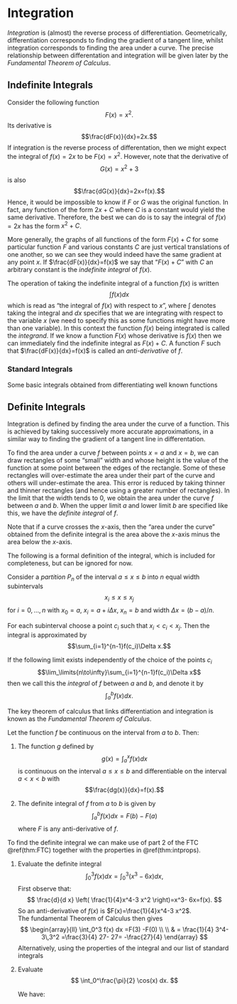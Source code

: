 # Integration

*Integration* is (almost) the reverse process of differentiation. Geometrically, differentiation corresponds to finding the gradient of a tangent line, whilst integration corresponds to finding the area under a curve. The precise relationship between differentation and integration will be given later by the *Fundamental Theorem of Calculus*.

## Indefinite Integrals

Consider the following function
$$F(x)=x^2.$$
Its derivative is
$$\frac{dF(x)}{dx}=2x.$$
If integration is the reverse process of differentation, then we might expect the integral of $f(x)=2x$ to be $F(x)=x^2$. However, note that the derivative of
$$G(x)=x^2+3$$
is also
$$\frac{dG(x)}{dx}=2x=f(x).$$
Hence, it would be impossible to know if $F$ or $G$ was the original function. In fact, any function of the form $2x+C$ where $C$ is a constant would yield the same derivative. Therefore, the best we can do is to say the integral of $f(x)=2x$ has the form $x^2+C$.

More generally, the graphs of all functions of the form $F(x)+C$ for some particular function $F$ and various constants $C$ are just vertical translations of one another, so we can see they would indeed have the same gradient at any point $x$. If $\frac{dF(x)}{dx}=f(x)$ we say that "$F(x)+C$" with $C$ an arbitrary constant is the *indefinite integral* of $f(x)$.

The operation of taking the indefinite integral of a function $f(x)$ is written
$$\int f(x) dx$$
which is read as "the integral of $f(x)$ with respect to $x$", where $\int$ denotes taking the integral and $dx$ specifies that we are integrating with respect to the variable $x$ (we need to specify this as some functions might have more than one variable). In this context the function $f(x)$ being integrated is called the *integrand*. If we know a function $F(x)$ whose derivative is $f(x)$ then we can immediately find the indefinite integral as $F(x)+C$. A function $F$ such that $\frac{dF(x)}{dx}=f(x)$ is called an *anti-derivative* of $f$.

### Standard Integrals

Some basic integrals obtained from differentiating well known functions

\begin{eqnarray}
&& \frac{d }{d x} \sin(x) = \cos(x)  \;   \to   \;
\int \cos(x) d x = \sin(x) +C
\nonumber \\
&& \frac{d }{d x} \cos(x)     = -\sin(x)  \;   \to \;
\int \sin(x) d x  = -\cos(x) +C    \nonumber \\
&& \frac{d }{d x} \tan(x)  = \frac{1}{\cos^2(x)}
\;   \to \;
\int \frac{1}{\cos^2(x)} d x = \tan(x) +C  \nonumber
\\
&& \frac{d }{d x} \cot(x) = - \frac{1}{\sin^2(x)}
\;   \to \;
\int \frac{1}{\sin^2(x)} d x = - \cot(x) +C  \nonumber
\\
&& \frac{d }{d x} \frac{x^{n+1}}{n+1}  =  x^n \;
\to \;
\int x^n \; dx =  \frac{x^{n+1}}{n+1}  +C  \; \;     \nonumber \\
&& \frac{d }{d x}     \sin^{-1}(x)   =
\frac{1}{\sqrt{1-x^2} } \; \to \;
\int \frac{1}{\sqrt{1-x^2} }  d x = \sin^{-1}(x) +C     \nonumber \\
&& \frac{d }{d x} \tan^{-1}(x)  = \frac{1}{1+x^2}
\; \to \;
\int \frac{1}{1+x^2 } d x  = \tan^{-1}(x) +C     \nonumber \\
&& \frac{d }{d x} e^x  = e^x  \;   \to   \; \int
e^x dx = e^x +C\nonumber \\
&& \frac{d }{d x} \ln |x|  = \frac{1 }{x} \;
\to \; \int \frac{1}{x}  d x  = \ln |x| +C
\nonumber \\
&& \frac{d }{d x} a^x = a^x \ln a \; \to \;
\int a^x  d x  = \frac{a^x}{\ln a}  +C \nonumber \\
&& \frac{d }{d x} \sinh(x) = \cosh(x) \; \to \;
\int \cosh(x)  d x  = \sinh(x)  +C, \nonumber
\\
&& \frac{d }{d x} \cosh(x)  =
\sinh(x) \; \to \; \int \sinh(x) d x  = \cosh(x)  +C, \nonumber
\\
\end{eqnarray}


## Definite Integrals

Integration is defined by finding the area under the curve of a function. This is achieved by taking successively more accurate approximations, in a similar way to finding the gradient of a tangent line in differentation.

To find the area under a curve $f$ between points $x=a$ and $x=b$, we can draw rectangles of some "small" width and whose height is the value of the function at some point between the edges of the rectangle. Some of these rectangles will over-estimate the area under their part of the curve and others will under-estimate the area. This error is reduced by taking thinner and thinner rectangles (and hence using a greater number of rectangles). In the limit that the width tends to $0$, we obtain the area under the curve $f$ between $a$ and $b$. When the upper limit $a$ and lower limit $b$ are specified like this, we have the *definite integral* of $f$.


Note that if a curve crosses the $x$-axis, then the "area under the curve" obtained from the definite integral is the area above the $x$-axis minus the area below the $x$-axis.


The following is a formal definition of the integral, which is included for completeness, but can be ignored for now.

::: {.definition #reimannint name="Reimann Integral"}
Consider a *partition* $P_n$ of the interval $a\leq x\leq b$ into $n$ equal width subintervals
$$x_i\leq x\leq x_j$$
for $i=0,\dotsc,n$ with $x_0=a$, $x_i=a+i\Delta x$, $x_n=b$ and width $\Delta x=(b-a)/n$.

For each subinterval choose a point $c_i$ such that $x_i < c_i < x_j$. Then the integral is approximated by
$$\sum_{i=1}^{n-1}f(c_i)\Delta x.$$

If the following limit exists independently of the choice of the points $c_i$
$$\lim_\limits{n\to\infty}\sum_{i=1}^{n-1}f(c_i)\Delta x$$
then we call this the *integral* of $f$ between $a$ and $b$, and denote it by
$$\int_{a}^{b}f(x)dx.$$
:::

::: {.theorem #intprops name="Some Properties of Definite Integrals"}

\begin{eqnarray}
&&\int_a^b [f(x)+g(x)] dx = \int_a^b f(x) dx + \int_a^b g(x)
dx
\nonumber \\
&&\int_a^b \alpha f(x) dx = \alpha \int_a^b f(x) dx
dx
\nonumber \\
&& \int_a^b f(x) dx = -\int_b^a f(x) dx   \nonumber \\
&&\int_a^a f(x) dx = 0    \nonumber \\
&& \int_a^b f(x) dx = \int_a^c f(x) dx + \int_c^b f(x) dx, \;
\text{ for any $c$ such that $a<c<b$}    \nonumber \\
&& \int_a^b f(x) dx \ge 0,\; \mbox{ if
} \; f(x) >0, \; a \leq x \leq b
 \nonumber \\
 && \int_{-a}^a f(x) dx =2 \int_{0}^a f(x) dx ,\; \text{ if
$f(x)= f(-x)$ (e.g. $\cos(x)$, $x^2$)}
 \nonumber \\
&& \int_{-a}^a f(x) dx = 0 ,\; \text{ if $f(x)= -f(x)$ (e.g. $\sin(x)$, $x^3$)}
 \nonumber
 \end{eqnarray}
:::


The key theorem of calculus that links differentiation and integration is known as the *Fundamental Theorem of Calculus*. 

::: {.theorem #FTC name="Fundamental Theorem of Calculus (FTC)"}
Let the function $f$ be continuous on the interval from $a$ to $b$. Then:

1.  The function $g$ defined by
    $$g(x)=\int_a^xf(x)dx$$
    is continuous on the interval $a\le x \le b$ and differentiable on the interval $a< x < b$ with
    $$\frac{dg(x)}{dx}=f(x).$$

1.  The definite integral of $f$ from $a$ to $b$ is given by
    $$\int_a^bf(x)dx=F(b)-F(a)$$
    where $F$ is any anti-derivative of $f$.
:::

To find the definite integral we can make use of part 2 of the FTC \@ref(thm:FTC) together with the properties in \@ref(thm:intprops).

::: {.example #definiteints name="Definite Integrals"}

1. Evaluate the definite integral
    $$
    \int_0^3 f(x)  dx = \int_0^3 (x^3- 6x) dx,
    $$
    First observe that:
    $$
    \frac{d}{d x} \left( \frac{1}{4}x^4-3 x^2 \right)=x^3- 6x=f(x).
    $$
    So an anti-derivative of $f(x)$ is $F(x)=\frac{1}{4}x^4-3 x^2$.  
    The fundamental Theorem of Calculus then gives
    $$
    \begin{array}{ll}
    \int_0^3 f(x)  dx =F(3) -F(0) \\ 
    \\ & = \frac{1}{4} 3^4-3\,3^2 =\frac{3}{4} 27- 27= -\frac{27}{4}
    \end{array}
    $$
    Alternatively, using the properties of the integral and our list of standard integrals
    \begin{align*}
    \int_0^3 (x^3- 6x) dx&=\int_0^3 x^3 dx -6\int_0^3 x dx\\
    &=[\frac{x^4}{4}]_0^3-6[\frac{x^2}{2}]_0^3\\
    &=[\frac{x^4}{4}-3x^2]_0^3\\
    &=(\frac{81}{4}-27)-(0-0)\\
    &=\frac{-27}{4}
    \end{align*}

1. Evaluate
    $$
    \int_0^\frac{\pi}{2} \cos(x) dx.
    $$

    We have:
    \begin{align*}
    \int_0^\frac{\pi}{2} \cos(x) dx&=[\sin(x)]_0^\frac{\pi}{2}\\
    &=\sin\left(\frac{\pi}{2}\right)-\sin(0)\\
    &=1
    \end{align*}
:::
